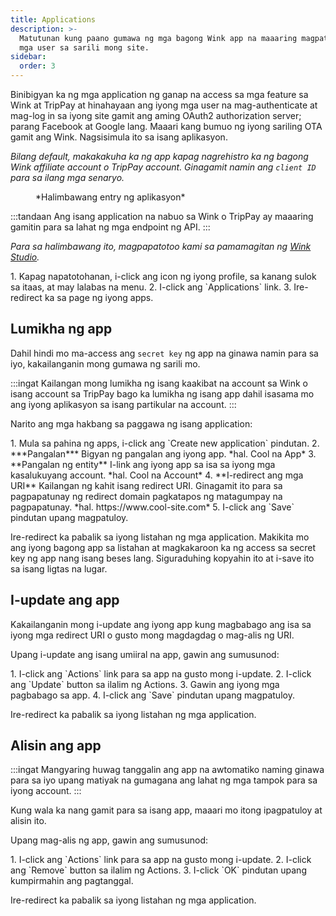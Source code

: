 ```yaml
---
title: Applications
description: >-
  Matutunan kung paano gumawa ng mga bagong Wink app na maaaring magpatotoo sa
  mga user sa sarili mong site.
sidebar:
  order: 3
---
```


Binibigyan ka ng mga application ng ganap na access sa mga feature sa Wink at TripPay at hinahayaan ang iyong mga user na mag-authenticate at mag-log in sa iyong site gamit ang aming OAuth2 authorization server; parang Facebook at Google lang.
Maaari kang bumuo ng iyong sariling OTA gamit ang Wink. Nagsisimula ito sa isang aplikasyon.

*Bilang default, makakakuha ka ng app kapag nagrehistro ka ng bagong Wink affiliate account o TripPay account. Ginagamit namin ang `client ID` para sa ilang mga senaryo.*

<figure>
  <CloudinaryImage width="350" height="215" resize="scale" quality="best" alt="Halimbawang aplikasyon" src="academy/application" errorImage="noimage_opaque_nyrtl0.png" />

  <figcaption>*Halimbawang entry ng aplikasyon*</figcaption>
</figure>


:::tandaan
Ang isang application na nabuo sa Wink o TripPay ay maaaring gamitin para sa lahat ng mga endpoint ng API.
:::

*Para sa halimbawang ito, magpapatotoo kami sa pamamagitan ng [Wink Studio](https://studio.wink.travel).*

<Steps>
  1. Kapag napatotohanan, i-click ang icon ng iyong profile, sa kanang sulok sa itaas, at may lalabas na menu.
  2. I-click ang `Applications` link.
  3. Ire-redirect ka sa page ng iyong apps.
</Steps>


## Lumikha ng app

Dahil hindi mo ma-access ang `secret key` ng app na ginawa namin para sa iyo, kakailanganin mong gumawa ng sarili mo.

:::ingat
Kailangan mong lumikha ng isang kaakibat na account sa Wink o isang account sa TripPay bago ka lumikha ng isang app dahil isasama mo ang iyong aplikasyon sa isang partikular na account.
:::

Narito ang mga hakbang sa paggawa ng isang application:

<Steps>
  1. Mula sa pahina ng apps, i-click ang `Create new application` pindutan.
  2. ***Pangalan*** Bigyan ng pangalan ang iyong app. *hal. Cool na App*
  3. **Pangalan ng entity** I-link ang iyong app sa isa sa iyong mga kasalukuyang account. *hal. Cool na Account*
  4. **I-redirect ang mga URI** Kailangan ng kahit isang redirect URI. Ginagamit ito para sa pagpapatunay ng redirect domain pagkatapos ng matagumpay na pagpapatunay. *hal. https://www.cool-site.com*
  5. I-click ang `Save` pindutan upang magpatuloy.
</Steps>


Ire-redirect ka pabalik sa iyong listahan ng mga application. Makikita mo ang iyong bagong app sa listahan at magkakaroon ka ng access sa secret key ng app nang isang beses lang. Siguraduhing kopyahin ito at i-save ito sa isang ligtas na lugar.

## I-update ang app

Kakailanganin mong i-update ang iyong app kung magbabago ang isa sa iyong mga redirect URI o gusto mong magdagdag o mag-alis ng URI.

Upang i-update ang isang umiiral na app, gawin ang sumusunod:

<Steps>
  1. I-click ang `Actions` link para sa app na gusto mong i-update.
  2. I-click ang `Update` button sa ilalim ng Actions.
  3. Gawin ang iyong mga pagbabago sa app.
  4. I-click ang `Save` pindutan upang magpatuloy.
</Steps>


Ire-redirect ka pabalik sa iyong listahan ng mga application.

## Alisin ang app

:::ingat
Mangyaring huwag tanggalin ang app na awtomatiko naming ginawa para sa iyo upang matiyak na gumagana ang lahat ng mga tampok para sa iyong account.
:::

Kung wala ka nang gamit para sa isang app, maaari mo itong ipagpatuloy at alisin ito.

Upang mag-alis ng app, gawin ang sumusunod:

<Steps>
  1. I-click ang `Actions` link para sa app na gusto mong i-update.
  2. I-click ang `Remove` button sa ilalim ng Actions.
  3. I-click `OK` pindutan upang kumpirmahin ang pagtanggal.
</Steps>


Ire-redirect ka pabalik sa iyong listahan ng mga application.

